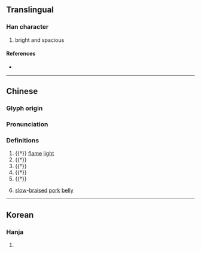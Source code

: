 {{character info}}
==Translingual==

===Han character===
{{Han char|rn=86|rad=火|as=15|sn=19|four=90886|canj=FITC|ids=⿰火廣}}

# bright and spacious

====References====
* {{Han ref|kx=0686.240|dkj=19548|dj=1099.100|hdz=32243.130|uh=720C|ud=29196|bh=F269|bd=62057}}

----
==Chinese==
{{zh-forms}}

===Glyph origin===
{{Han etym}}

===Pronunciation===
{{zh-pron
|m=huàng,kuàng
|mc=y
|oc=y
|cat=v
}}

===Definitions===
{{zh-hanzi}}

# {{†}} [[flame]] [[light]]
# {{†}} {{zh-alt-form|晃}}
# {{†}} {{zh-alt-form|熀}}
# {{†}} {{zh-alt-form|曠}}
# {{†}} {{zh-used|爌炾}}
# {{lb|zh|[[Taiwan]]}} {{zh-div|肉}} [[slow]]-[[braised]] [[pork]] [[belly]]

----

==Korean==

===Hanja===
{{ko-hanja|hangeul=광|eumhun=|rv=gwang|mr=kwang|y=kwang}}

# {{rfdef|ko|sort=火15}}